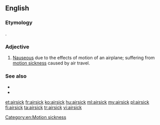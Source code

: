 ==English==

===Etymology===
{{compound|air|sick|lang=en}}.

===Adjective===
{{en-adj}}

# [[nauseous|Nauseous]] due to the effects of motion of an airplane; suffering from [[motion sickness]] caused by air travel.

===See also===
* {{l|en|airsickness}}
* {{l|en|airsickness bag}}

[[Category:en:Motion sickness]]

[[et:airsick]]
[[fr:airsick]]
[[ko:airsick]]
[[hu:airsick]]
[[ml:airsick]]
[[my:airsick]]
[[pl:airsick]]
[[fi:airsick]]
[[ta:airsick]]
[[tr:airsick]]
[[vi:airsick]]